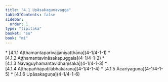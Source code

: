 ```yaml
---
title: "4.1 Upāsakaguṇavagga"
tableOfContents: false
sidebar:
  order: 1
type: "tipitaka"
basket: "su"
book: "mi"
---
```



<DynamicBreadcrumb />



<TableOfContents book="mi" section="4.1">
* [4.1.1 Aṭṭhamantaparivajjanīyaṭṭhāna](4-1/4-1-1)
* [4.1.2 Aṭṭhamantavināsakapuggala](4-1/4-1-2)
* [4.1.3 Navaguyhamantavidhaṃsaka](4-1/4-1-3)
* [4.1.4 Aṭṭhapaññāpaṭilābhakāraṇa](4-1/4-1-4)
* [4.1.5 Ācariyaguṇa](4-1/4-1-5)
* [4.1.6 Upāsakaguṇa](4-1/4-1-6)
</TableOfContents>